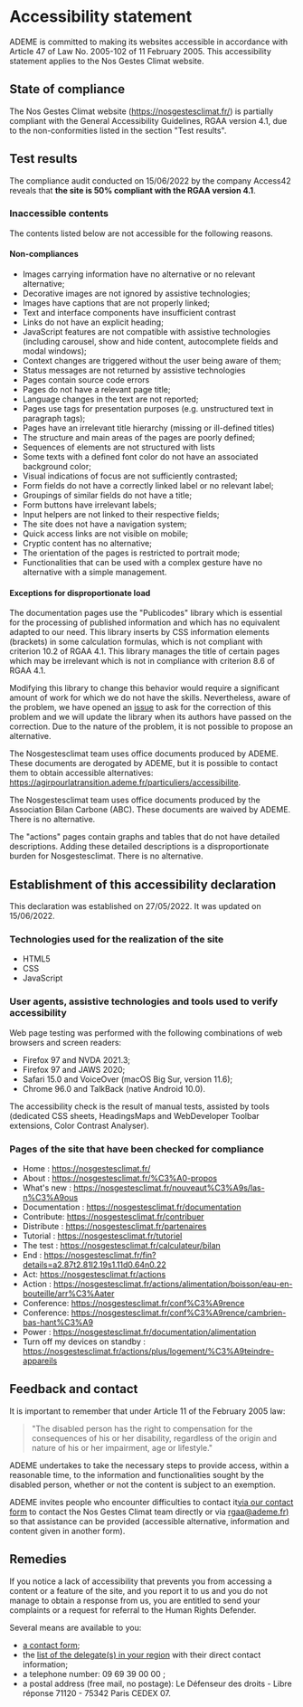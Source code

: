 <h1 data-cypress-id="accessibility-statement-title">Accessibility statement</h1>

ADEME is committed to making its websites accessible in accordance with
Article 47 of Law No. 2005-102 of 11 February 2005. This accessibility
statement applies to the Nos Gestes Climat website.

## State of compliance

The Nos Gestes Climat website (https://nosgestesclimat.fr/) is partially
compliant with the General Accessibility Guidelines, RGAA version 4.1,
due to the non-conformities listed in the section "Test results".

## Test results

The compliance audit conducted on 15/06/2022 by the company Access42
reveals that **the site is 50% compliant with the RGAA version 4.1**.

### Inaccessible contents

The contents listed below are not accessible for the following reasons.

#### Non-compliances

- Images carrying information have no alternative or no relevant
  alternative;
- Decorative images are not ignored by assistive technologies;
- Images have captions that are not properly linked;
- Text and interface components have insufficient contrast
- Links do not have an explicit heading;
- JavaScript features are not compatible with assistive technologies
  (including carousel, show and hide content, autocomplete fields and
  modal windows);
- Context changes are triggered without the user being aware of them;
- Status messages are not returned by assistive technologies
- Pages contain source code errors
- Pages do not have a relevant page title;
- Language changes in the text are not reported;
- Pages use tags for presentation purposes (e.g. unstructured text in
  paragraph tags);
- Pages have an irrelevant title hierarchy (missing or ill-defined
  titles)
- The structure and main areas of the pages are poorly defined;
- Sequences of elements are not structured with lists
- Some texts with a defined font color do not have an associated
  background color;
- Visual indications of focus are not sufficiently contrasted;
- Form fields do not have a correctly linked label or no relevant
  label;
- Groupings of similar fields do not have a title;
- Form buttons have irrelevant labels;
- Input helpers are not linked to their respective fields;
- The site does not have a navigation system;
- Quick access links are not visible on mobile;
- Cryptic content has no alternative;
- The orientation of the pages is restricted to portrait mode;
- Functionalities that can be used with a complex gesture have no
  alternative with a simple management.

#### Exceptions for disproportionate load

The documentation pages use the "Publicodes" library which is essential
for the processing of published information and which has no equivalent
adapted to our need. This library inserts by CSS information elements
(brackets) in some calculation formulas, which is not compliant with
criterion 10.2 of RGAA 4.1. This library manages the title of certain
pages which may be irrelevant which is not in compliance with criterion
8.6 of RGAA 4.1.

Modifying this library to change this behavior would require a
significant amount of work for which we do not have the skills.
Nevertheless, aware of the problem, we have opened an
[issue](https://github.com/betagouv/publicodes/issues/226) to ask for
the correction of this problem and we will update the library when its
authors have passed on the correction. Due to the nature of the problem,
it is not possible to propose an alternative.

The Nosgestesclimat team uses office documents produced by ADEME. These
documents are derogated by ADEME, but it is possible to contact them to
obtain accessible alternatives:
https://agirpourlatransition.ademe.fr/particuliers/accessibilite.

The Nosgestesclimat team uses office documents produced by the Association Bilan
Carbone (ABC). These documents are waived by ADEME. There is no
alternative.

The "actions" pages contain graphs and tables that do not have detailed
descriptions. Adding these detailed descriptions is a disproportionate
burden for Nosgestesclimat. There is no alternative.

## Establishment of this accessibility declaration

This declaration was established on 27/05/2022. It was updated on
15/06/2022.

### Technologies used for the realization of the site

- HTML5
- CSS
- JavaScript

### User agents, assistive technologies and tools used to verify accessibility

Web page testing was performed with the following combinations of web
browsers and screen readers:

- Firefox 97 and NVDA 2021.3;
- Firefox 97 and JAWS 2020;
- Safari 15.0 and VoiceOver (macOS Big Sur, version 11.6);
- Chrome 96.0 and TalkBack (native Android 10.0).

The accessibility check is the result of manual tests, assisted by tools
(dedicated CSS sheets, HeadingsMaps and WebDeveloper Toolbar extensions,
Color Contrast Analyser).

### Pages of the site that have been checked for compliance

- Home : https://nosgestesclimat.fr/
- About : https://nosgestesclimat.fr/%C3%A0-propos
- What's new :
  https://nosgestesclimat.fr/nouveaut%C3%A9s/las-n%C3%A9ous
- Documentation : https://nosgestesclimat.fr/documentation
- Contribute: https://nosgestesclimat.fr/contribuer
- Distribute : https://nosgestesclimat.fr/partenaires
- Tutorial : https://nosgestesclimat.fr/tutoriel
- The test : https://nosgestesclimat.fr/calculateur/bilan
- End :
  https://nosgestesclimat.fr/fin?details=a2.87t2.81l2.19s1.11d0.64n0.22
- Act: https://nosgestesclimat.fr/actions
- Action :
  https://nosgestesclimat.fr/actions/alimentation/boisson/eau-en-bouteille/arr%C3%Aater
- Conference: https://nosgestesclimat.fr/conf%C3%A9rence
- Conference:
  https://nosgestesclimat.fr/conf%C3%A9rence/cambrien-bas-hant%C3%A9
- Power : https://nosgestesclimat.fr/documentation/alimentation
- Turn off my devices on standby :
  https://nosgestesclimat.fr/actions/plus/logement/%C3%A9teindre-appareils

## Feedback and contact

It is important to remember that under Article 11 of the February 2005
law:

> "The disabled person has the right to compensation for the
> consequences of his or her disability, regardless of the origin and
> nature of his or her impairment, age or lifestyle."

ADEME undertakes to take the necessary steps to provide access, within a
reasonable time, to the information and functionalities sought by the
disabled person, whether or not the content is subject to an exemption.

ADEME invites people who encounter difficulties to contact it[via our contact form](/contact) to contact the Nos Gestes Climat
team directly or via [rgaa@ademe.fr)](mailto:rgaa@ademe.fr) so that
assistance can be provided (accessible alternative, information and
content given in another form).

## Remedies

If you notice a lack of accessibility that prevents you from accessing a
content or a feature of the site, and you report it to us and you do not
manage to obtain a response from us, you are entitled to send your
complaints or a request for referral to the Human Rights Defender.

Several means are available to you:

- [a contact
  form](https://formulaire.defenseurdesdroits.fr/code/afficher.php?ETAPE=accueil_2016);
- the [list of the delegate(s) in your
  region](https://www.defenseurdesdroits.fr/office/) with their direct
  contact information;
- a telephone number: 09 69 39 00 00 ;
- a postal address (free mail, no postage): Le Défenseur des droits -
  Libre réponse 71120 - 75342 Paris CEDEX 07.
